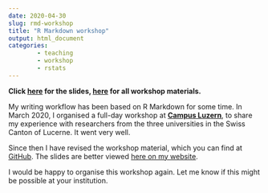 ```yaml
---
date: 2020-04-30
slug: rmd-workshop
title: "R Markdown workshop"
output: html_document
categories:
        - teaching
        - workshop
        - rstats
---
```


**Click <a href="https://resulumit.com/teaching/rmd_workshop.html" target="_blank"><b>here</b></a> for the slides, <a href="https://github.com/resulumit/rmd_workshop" target="_blank"><b>here</b></a> for all workshop materials.**

My writing workflow has been based on R Markdown for some time. In March 2020, I organised a full-day workshop at <a href="https://www.campus-luzern.ch/" target="_blank"><b>Campus Luzern</b></a>, to share my experience with researchers from the three universities in the Swiss Canton of Lucerne. It went very well.

Since then I have revised the workshop material, which you can find at <a href="https://github.com/resulumit/rmd_workshop" target="_blank">GitHub</a>. The slides are better viewed <a href="https://resulumit.com/teaching/rmd_workshop.html" target="_blank">here on my website</a>.

I would be happy to organise this workshop again. Let me know if this might be possible at your institution. 
